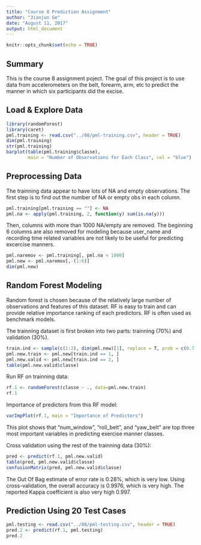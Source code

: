 ---
title: "Course 8 Prediction Assignment"
author: "Jianjun Ge"
date: "August 11, 2017"
output: html_document
---

```{r setup, include=FALSE}
knitr::opts_chunk$set(echo = TRUE)
```

## Summary

This is the course 8 assignment poject. The goal of this project is to use data from accelerometers on the belt, forearm, arm, etc to predict the manner in which six participants did the excise. 


## Load & Explore Data

```{r, results='hide'}
library(randomForest)
library(caret)
pml.training <- read.csv("../08/pml-training.csv", header = TRUE)
dim(pml.training)
str(pml.training)
barplot(table(pml.training$classe), 
        main = "Number of Observations for Each Class", col = "blue")

```

## Preprocessing Data

The trainning data appear to have lots of NA and empty observations. 
The first step is to find out the number of NA or empty obs in each column. 

```{r}
pml.training[pml.training == ""] <- NA
pml.na <- apply(pml.training, 2, function(y) sum(is.na(y)))

```

Then, columns with more than 1000 NA/empty are removed. 
The beginning 6 columns are also removed for modeling because user_name and recording time related variables are not likely to be useful for predicting excercise manners. 

```{r}
pml.naremov <- pml.training[, pml.na < 1000]
pml.new <- pml.naremov[,-(1:6)]
dim(pml.new)

```

## Random Forest Modeling

Random forest is chosen because of the relatively large number of observations and features of this dataset. RF is easy to train and can provide relative importance ranking of each predictors. RF is often used as benchmark models.

The trainning dataset is first broken into two parts: trainning (70%) and validation (30%).

```{r}
train.ind <- sample(c(1:2), dim(pml.new)[1], replace = T, prob = c(0.7,0.3))
pml.new.train <- pml.new[train.ind == 1, ]
pml.new.valid <- pml.new[train.ind == 2, ]
table(pml.new.valid$classe)

```

Run RF on trainning data:
```{r}
rf.1 <- randomForest(classe ~ ., data=pml.new.train)
rf.1

```

Importance of predictors from this RF model:
```{r}
varImpPlot(rf.1, main = "Importance of Predictors")

```
This plot shows that "num_window", "roll_belt", and "yaw_belt" are top three most important variables in predicting exercise manner classes.  


Cross validation using the rest of the trainning data (30%):
```{r}
pred <- predict(rf.1, pml.new.valid)
table(pred, pml.new.valid$classe)
confusionMatrix(pred, pml.new.valid$classe)

```

The Out Of Bag estimate of error rate is 0.28%, which is very low. Using cross-validation, the overall accuracy is 0.9976, which is very high. The reported Kappa coefficient is also very high 0.997.

## Prediction Using 20 Test Cases
```{r}
pml.testing <- read.csv("../08/pml-testing.csv", header = TRUE)
pred.2 <- predict(rf.1, pml.testing)
pred.2

```





